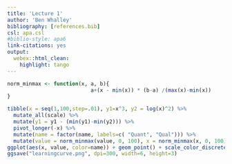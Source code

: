 ```yaml
---
title: 'Lecture 1'
author: 'Ben Whalley'
bibliography: [references.bib]
csl: apa.csl
#biblio-style: apa6
link-citations: yes
output:
  webex::html_clean:
    highlight: tango
---
```




```r
norm_minmax <- function(x, a, b){
                           a+(x - min(x)) * (b-a) /(max(x)-min(x))
}

tibble(x = seq(1,100,step=.01), y1=x^3, y2 = log(x)^2) %>% 
  mutate_all(scale) %>% 
  mutate(y1 = y1 - (min(y1)-min(y2))) %>% 
  pivot_longer(-x) %>% 
  mutate(name = factor(name, labels=c( "Quant", "Qual"))) %>% 
  mutate(value = norm_minmax(value, 0, 100), x = norm_minmax(x, 0, 100)) %>% 
ggplot(aes(x, value, color=name)) + geom_point() + scale_color_discrete("") + ylab("Expertise/Capacity") + xlab("Time")
ggsave("learningcurve.png", dpi=300, width=6, height=3)

```

